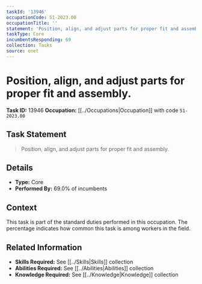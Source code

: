 ```yaml
---
taskId: '13946'
occupationCode: 51-2023.00
occupationTitle: ''
statement: 'Position, align, and adjust parts for proper fit and assembly.'
taskType: Core
incumbentsResponding: 69
collection: Tasks
source: onet
---
```

# Position, align, and adjust parts for proper fit and assembly.

**Task ID:** 13946
**Occupation:** [[../Occupations|Occupation]] with code `51-2023.00`

## Task Statement

> Position, align, and adjust parts for proper fit and assembly.

## Details

- **Type:** Core
- **Performed By:** 69.0% of incumbents

## Context

This task is part of the standard duties performed in this occupation. The percentage indicates how common this task is among workers in the field.

## Related Information

- **Skills Required:** See [[../Skills|Skills]] collection
- **Abilities Required:** See [[../Abilities|Abilities]] collection
- **Knowledge Required:** See [[../Knowledge|Knowledge]] collection
